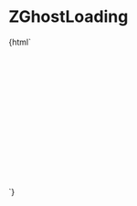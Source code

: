 
<Meta title="ZGhostLoading" component="z-ghost-loading" />

# ZGhostLoading

<Preview>
  <Story name="ZGhostLoading">
    {html`<div style="height:24px; padding-bottom:8px;"><z-ghost-loading></z-ghost-loading></div>
    <div style="width:50%; height:24px"><z-ghost-loading></z-ghost-loading></div>
    <br /><br />
    <div style="height:12px; padding-bottom:8px;"><z-ghost-loading></z-ghost-loading></div>
    <div style="height:12px; padding-bottom:8px;"><z-ghost-loading></z-ghost-loading></div>
    <div style="height:12px; padding-bottom:8px;"><z-ghost-loading></z-ghost-loading></div>
    <div style="width:50%; height:12px"><z-ghost-loading></z-ghost-loading></div>
    <br /><br />
    <div style="display:flex">
      <div style="width:30%; height:50px; padding-right:20px"><z-ghost-loading></z-ghost-loading></div>
      <div style="width:30%; height:50px; padding-right:20px"><z-ghost-loading></z-ghost-loading></div>
      <div style="width:30%; height:50px;"><z-ghost-loading></z-ghost-loading></div>
    </div>
    `}
  </Story>
</Preview>
